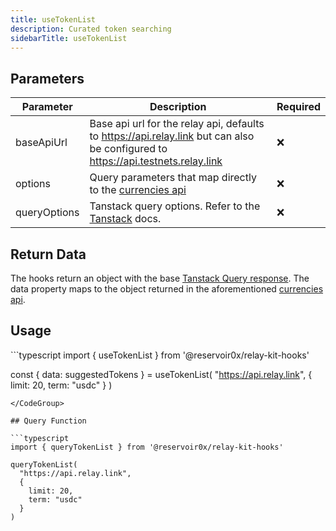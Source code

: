 ```yaml
---
title: useTokenList
description: Curated token searching
sidebarTitle: useTokenList
---
```


## Parameters

| Parameter    | Description                                                                                                                                    | Required |
|--------------|------------------------------------------------------------------------------------------------------------------------------------------------|----------|
| baseApiUrl       | Base api url for the relay api, defaults to https://api.relay.link but can also be configured to https://api.testnets.relay.link | ❌       |
| options      | Query parameters that map directly to the [currencies api](/references/api/get-currencies)                                                                                                   | ❌       |
| queryOptions | Tanstack query options. Refer to the [Tanstack](https://tanstack.com/query/latest/docs/framework/react/guides/query-options) docs.              | ❌       |

## Return Data

The hooks return an object with the base [Tanstack Query response](https://tanstack.com/query/v5/docs/framework/react/reference/useQuery). The data property maps to the object returned in the aforementioned [currencies api](/references/api/get-currencies).

## Usage

<CodeGroup>
```typescript
import { useTokenList } from '@reservoir0x/relay-kit-hooks'

const { data: suggestedTokens } = useTokenList(
  "https://api.relay.link", 
  { 
    limit: 20,
    term: "usdc"
  }
)
```
</CodeGroup>

## Query Function

```typescript
import { queryTokenList } from '@reservoir0x/relay-kit-hooks'

queryTokenList(
  "https://api.relay.link", 
  { 
    limit: 20,
    term: "usdc"
  }
)

```